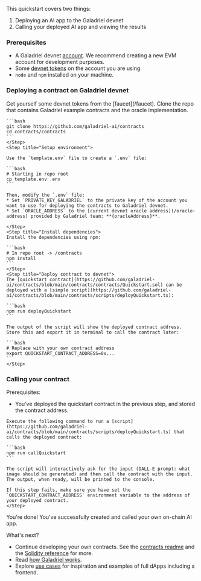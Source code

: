 

This quickstart covers two things:

1. Deploying an AI app to the Galadriel devnet
2. Calling your deployed AI app and viewing the results

### Prerequisites

* A Galadriel devnet [account](/setting-up-a-wallet). We recommend creating a new EVM account for development purposes.
* Some [devnet tokens](/faucet) on the account you are using.
* `node` and `npm` installed on your machine.

### Deploying a contract on Galadriel devnet

<Steps>
    <Step title="devnet tokens">
    Get yourself some devnet tokens from the [faucet](/faucet).
    </Step>
    <Step title="Clone repository">
    Clone the repo that contains Galadriel example contracts and the oracle implementation.

    ```bash
    git clone https://github.com/galadriel-ai/contracts
    cd contracts/contracts
    ```
    </Step>
    <Step title="Setup environment">

    Use the `template.env` file to create a `.env` file:

    ```bash
    # Starting in repo root
    cp template.env .env
    ```

    Then, modify the `.env` file:
    * Set `PRIVATE_KEY_GALADRIEL` to the private key of the account you want to use for deploying the contracts to Galadriel devnet.
    * Set `ORACLE_ADDRESS` to the [current devnet oracle address](/oracle-address) provided by Galadriel team: **{oracleAddress}**.

    </Step>
    <Step title="Install dependencies">
    Install the dependencies using npm:

    ```bash
    # In repo root -> /contracts
    npm install
    ```
    </Step>
    <Step title="Deploy contract to devnet">
    The [quickstart contract](https://github.com/galadriel-ai/contracts/blob/main/contracts/contracts/Quickstart.sol) can be deployed with a [simple script](https://github.com/galadriel-ai/contracts/blob/main/contracts/scripts/deployQuickstart.ts):

    ```bash
    npm run deployQuickstart
    ```

    The output of the script will show the deployed contract address. Store this and export it in terminal to call the contract later:

    ```bash
    # Replace with your own contract address
    export QUICKSTART_CONTRACT_ADDRESS=0x...
    ```
    </Step>
</Steps>

### Calling your contract

Prerequisites:
* You've deployed the quickstart contract in the previous step, and stored the contract address.

<Steps>
    <Step name="Make a call to the contract">

    Execute the following command to run a [script](https://github.com/galadriel-ai/contracts/blob/main/contracts/scripts/deployQuickstart.ts) that calls the deployed contract:

    ```bash
    npm run callQuickstart
    ```

    The script will interactively ask for the input (DALL-E prompt: what image should be generated) and then call the contract with the input. The output, when ready, will be printed to the console.

    If this step fails, make sure you have set the `QUICKSTART_CONTRACT_ADDRESS` environment variable to the address of your deployed contract.
    </Step>
</Steps>

You're done! You've successfully created and called your own on-chain AI app.

What's next?

* Continue developing your own contracts. See the [contracts readme](https://github.com/galadriel-ai/contracts/tree/main/contracts) and the [Solidity reference](/reference) for more.
* Read [how Galadriel works](/how-it-works).
* Explore [use cases](/use-cases) for inspiration and examples of full dApps including a frontend.